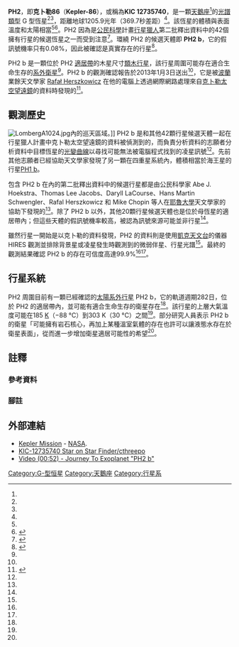 {{noteTA
|1=zh-cn:空间望远镜; zh-tw:太空望遠鏡; zh-hk:太空望遠鏡;
|2=zh-cn:开普勒; zh-tw:克卜勒; zh-hk:開普勒
}}
{{starbox begin
|name = PH2
}}
{{starbox image
|image = 
|caption = 
|credit = 
}}
{{Starbox observe
| epoch = J2000<ref name=Vizier>{{cite web | url=http://vizier.u-strasbg.fr/viz-bin/VizieR-5?-ref=VIZ51c046841ec0&-out.add=.&-source=I/297/out&-c=289.7639500%2b51.9627667,eq=J2000,rs=0.006 | title=Vizier Search Result | publisher=UDS/CNRS | work= | accessdate=June 18, 2013 | archive-date=2019-02-17 | archive-url=https://web.archive.org/web/20190217122827/http://vizier.u-strasbg.fr/viz-bin/VizieR-5?-ref=VIZ51c046841ec0&-out.add=.&-source=I%2F297%2Fout&-c=289.7639500%2B51.9627667%2Ceq%3DJ2000%2Crs%3D0.006 | dead-url=no }}</ref>
| equinox = J2000<ref name=Vizier />
| constell = [[天鵝座|天鵝座]]<ref name=Independent>{{cite web | url=http://www.independent.co.uk/news/science/moons-could-hold-alien-life-like-pandora-in-avatar-8441343.html | title=Moons 'could hold alien life like Pandora in Avatar' | publisher=The Independent | work=JOHN VON RADOWITZ | accessdate=January 7, 2013 | archive-date=2013-05-18 | archive-url=https://web.archive.org/web/20130518183333/http://www.independent.co.uk/news/science/moons-could-hold-alien-life-like-pandora-in-avatar-8441343.html | dead-url=no }}</ref>
| pronounce = <!--Pronunciation guide-->
| ra = {{RA|19|19|03.264}}
| dec = {{dec|+51|57|45.36}}
}}
{{Starbox character
| type = <!--Type of star (e.g., main sequence star, protostar, white dwarf, neutron star, etc.)-->
| class = G<ref name=KIC>{{cite web | url=http://archive.stsci.edu/kepler/data_search/search.php?action=Search&ktc_kepler_id=12735740 | title=Kepler Data Search Results | publisher=Space Telescope Science Institute | work=MAST | accessdate=January 12, 2013 | archive-date=2013-02-17 | archive-url=https://archive.is/20130217111142/http://archive.stsci.edu/kepler/data_search/search.php?action=Search&ktc_kepler_id=12735740 | dead-url=no }}</ref><ref name=class group=note>該恆星表面溫度5629 K，和太陽表面的5778 K相近。</ref> 
|appmag_1_passband = J
| appmag_1 = {{val|11.501|0.023}}<ref name=Vizier />
| appmag_2_passband = H
| appmag_2 = {{val|11.182|0.03}}<ref name=Vizier />
| appmag_3_passband = K
| appmag_3 = {{val|11.116|0.022}}<ref name=Vizier />
| appmag_4_passband = B1
| appmag_4 = 12.34<ref name=Vizier />
| appmag_5_passband = R1
| appmag_5 = 12.62<ref name=Vizier />
| appmag_6_passband = <!-- Passband for sixth apparent magnitude (e.g., H, J, K, etc.) -->
| appmag_6 = <!-- Value of sixth apparent magnitude  -->
| appmag_7_passband = <!-- Passband for seventh apparent magnitude (e.g., H, J, K, etc.) -->
| appmag_7 = <!-- Value of seventh apparent magnitude  -->
| appmag_8_passband = <!-- Passband for eighth apparent magnitude (e.g., H, J, K, etc.) -->
| appmag_8 = <!-- Value of eighth apparent magnitude  -->
| r-i = <!--R-I color-->
| v-r = <!--V-R color-->
| b-v = 0.072<ref name=KIC />
| u-b = <!--U-B color-->
| j-h = <!--J-H color-->
| j-k = <!--J-K color-->
| variable = <!--Variability type-->
}}
{{Starbox astrometry
 | radial_v = <!--Radial velocity (in km/sec)-->
 | prop_mo_ra = {{val|4|4}}<ref name=Vizier /><ref group=note name=sigfigs>資料來源只提供一位[[有效數字|有效數字]]。</ref>
| prop_mo_dec = {{val|14|4}}<ref name=Vizier /><ref group=note name=sigfigs />| parallax = <!--Parallax (in milliarcsec)-->
 | p_error = <!--Parallax error (in milliarcsec)-->
 | parallax_footnote = <!--Parallax footnote-->
 | dist_ly = 1205.9<ref name="OEC-PH2">{{cite web |authors=Staff |title=Open Exoplanet Catalogue - PH-2 |url=http://exoplanet.hanno-rein.de/system.html?id=PH-2%20b |date= |publisher=Open Exoplanet Catalogue |accessdate=February 26, 2013 }}</ref><!--Distance (in light years)-->
 | dist_pc = 369.9<ref name="OEC-PH2" /><!--Distance (in parsecs)-->
 | absmag_v = <!--Absolute magnitude ([[UBV_photometric_system|Johnson-Cousins V system]])-->
 | absmag_bol = {{val|5.01|+0.12|-0.12}}<ref name=mamajek-2012>{{cite web | url=http://www.pas.rochester.edu/~emamajek/sun.txt | title=Basic Astronomical Data for the Sun (BADS) | publisher=University of Rochester | date=December 30, 2012 | accessdate=January 12, 2013 | author=Mamajek, Eric | archive-date=2013-05-02 | archive-url=https://web.archive.org/web/20130502074715/http://www.pas.rochester.edu/~emamajek/sun.txt | dead-url=no }}</ref><ref name=absmag group=note>本計算基於光度差異的-2.5 log<sub>10</sub>。</ref>
}}
{{Starbox detail
| source                 =   <!--[source url]-->
| mass                   =   {{val|0.94|0.02}}<ref name=wang-2013 /> <!--Mass (in solar masses)-->
| mass_mj                =   <!--Mass (in Jupiter masses)-->
| radius                 =   {{val|1.00|0.05}}<ref name=wang-2013 />  
| radius_rj              =   <!--Radius (in Jupiter radii)-->
| luminosity             =   <!--Luminosity (in solar luminosities); prefer luminosity_bolometric or luminosity_visual-->
| luminosity_bolometric  =   {{val|0.79|+0.09|-0.08}}<ref name=wang-2013 />
| luminosity_visual      =   <!--Luminosity (in solar luminosities), visual (V)-->
| gravity                =   {{val|4.408|0.044}}<ref name=wang-2013 />
| temperature            =   {{val|5629|+42|-45}}<ref name=wang-2013 /> 
| metal                  =   <!--Metallicity (no units provided by template)-->
| metal_fe               =   {{val|-0.07|0.05}}
| rotation               =   <!--Rotation (no units provided by template)-->
| rotational_velocity    =   {{val|1.43|0.08}}
| age                    =   <!--Age (in years)-->
| age_myr                =   <!--Age (in millions of years)-->
| age_gyr                =   <!--Age (in billions of years)-->
}}
{{Starbox catalog
 | names      = [[2MASS|2MASS]] 19190326+5157453
[[Kepler_Input_Catalog|KIC]] 12734750
 | component1 = <!-- Double star component 1 primary designation -->
 | names1     = <!-- Other catalog designations for component 1 -->
 | component2 = <!-- Double star component 2 primary designation -->
 | names2     = <!-- Other catalog designations for component 2-->
}}
{{starbox reference
|KIC=12735740
|Simbad=KIC+12735740
}}
{{starbox end}}

<!--the Simbad reference will work once that database is fixed-->
'''PH2'''，即'''克卜勒86'''（'''Kepler-86'''），或稱為'''KIC 12735740'''，是一顆[[天鵝座|天鵝座]]<ref name=Independent/>的[[恆星光譜|光譜類型]] G 型恆星<ref name=wang-2013 /><ref group=note name=class />，距離地球1205.9光年（369.7秒差距）<ref name="OEC-PH2" />。該恆星的體積與表面溫度和太陽相當<ref name=KIC /><ref name=sunfactsheet>{{cite web | url=http://nssdc.gsfc.nasa.gov/planetary/factsheet/sunfact.html | title=Sun Fact Sheet | publisher=National Aeronautics and Space Administration | date=March 2, 2012 | accessdate=January 12, 2013 | author=Williams, David R. | archive-date=2010-07-15 | archive-url=https://web.archive.org/web/20100715200549/http://nssdc.gsfc.nasa.gov/planetary/factsheet/sunfact.html | dead-url=no }}</ref>。PH2 因為是[[公民科學|公民科學]]計畫[[行星獵人|行星獵人]]第二批釋出資料中的42個擁有行星的候選恆星之一而受到注意<ref name=howell-2013>{{cite news | url=http://www.space.com/19233-amateurs-discover-alien-planets.html | title=Amateur Astronomers Discover 42 Alien Planets | work=Space.com | date=11 January 2013 | agency=Space.com | accessdate=January 12, 2013 | author=Howell, Elizabeth | archive-date=2013-07-03 | archive-url=https://web.archive.org/web/20130703100423/http://www.space.com/19233-amateurs-discover-alien-planets.html | dead-url=no }}</ref>。環繞 PH2 的候選天體即 '''PH2 b'''，它的假訊號機率只有0.08%，因此被確認是真實存在的行星<ref name=wang-2013>{{cite arXiv |last1=Wang |first1=Ji |authorlink= |eprint=1301.0644 |title=Planet Hunters. V. A Confirmed Jupiter-Size Planet in the Habitable Zone and 42 Planet Candidates from the Kepler Archive Data |class=astro-ph |year=January 3, 2013 |version=v1|accessdate=January 12, 2012 }}</ref>。

PH2 b 是一顆位於 PH2 [[適居帶|適居帶]]的木星尺寸[[類木行星|類木行星]]，該行星周圍可能存在適合生命生存的[[系外衛星|系外衛星]]<ref name=howell-2013 />。PH2 b 的觀測確認報告於2013年1月3日送出<ref name=wang-2013 />，它是被[[波蘭|波蘭]]業餘天文學家 [[Rafał_Herszkowicz|Rafał Herszkowicz]] 在他的電腦上透過網際網路處理來自[[克卜勒太空望遠鏡|克卜勒太空望遠鏡]]的資料時發現的<ref>{{cite web | url=http://forsal.pl/artykuly/693169,polski_informatyk_rafal_herszkowicz_odkryl_nowa_planete_ph2b.html | title=Polski informatyk Rafał Herszkowicz odkrył nową planete PH2b | publisher=Forsal.pl | work= | accessdate=March 27, 2013 | archive-date=2013-06-24 | archive-url=https://web.archive.org/web/20130624014433/http://forsal.pl/artykuly/693169,polski_informatyk_rafal_herszkowicz_odkryl_nowa_planete_ph2b.html | dead-url=no }}</ref>。

== 觀測歷史 ==
[[Image:LombergA1024.jpg|thumb]]內的巡天區域。]]
PH2 b 是和其他42顆行星候選天體一起在行星獵人計畫中克卜勒太空望遠鏡的資料被偵測到的，而負責分析資料的志願者分析資料中目標恆星的[[光變曲線|光變曲線]]以尋找可能無法被電腦程式找到的凌星訊號<ref name=wang-2013 />。先前其他志願者已經協助天文學家發現了另一顆在四重星系統內，體積相當於海王星的行星[[PH1|PH1 b]]。

包含 PH2 b 在內的第二批釋出資料中的候選行星都是由公民科學家 Abe J. Hoekstra、Thomas Lee Jacobs、Daryll LaCourse、Hans Martin Schwengler、Rafal Herszkowicz 和 Mike Chopin 等人在[[耶魯大學|耶魯大學]]天文學家的協助下發現的<ref name=wang-2013 />。除了 PH2 b 以外，其他20顆行星候選天體也是位於母恆星的適居帶內；但這些天體的假訊號機率較高，被認為訊號來源可能並非行星<ref name=wang-2013 />。 

雖然行星一開始是以克卜勒的資料發現，PH2 的資料則是使用[[凱克天文台|凱克天文台]]的儀器 HIRES 觀測並排除背景星或凌星發生時觀測到的微弱伴星、行星光譜<ref name=wang-2013 />。最終的觀測結果確認 PH2 b 的存在可信度高達99.9%<ref name=wang-2013 /><ref name=howell-2013 />。

== 行星系統 ==
PH2 周圍目前有一顆已經確認的[[太陽系外行星|太陽系外行星]] PH2 b，它的軌道週期282日，位於 PH2 的適居帶內，並可能有適合生命生存的衛星存在<ref name=howell-2013 />。該行星的上層大氣溫度可能在185 [[熱力學溫標|K]]（−88 °C）到303 K（30 °C）之間<ref name=wang-2013 />。部分研究人員表示 PH2 b 的衛星「可能擁有岩石核心，再加上某種溫室氣體的存在也許可以讓液態水存在於衛星表面」，從而進一步增加衛星適居可能性的希望<ref name=howell-2013 />。

{{OrbitboxPlanet begin
|table_ref=<ref name=wang-2013 />}}
{{OrbitboxPlanet
| exoplanet = b
| mass = <!--Mass of the planet, in Jupiter masses (can use mass_earth instead)-->
| mass_earth = <!--Mass of the planet, in Earth masses (can use mass instead)-->
| radius = 
| radius_earth = {{val|10.12|0.56}}
| semimajor = {{val|0.828|0.009}} <!--Semimajor axis (or distance from star) of the planet in AU-->
| period = {{val|282.5255|0.0010}}
| eccentricity = {{val|0.41|+0.08|-0.29}}
| inclination = {{val|89.83|+0.03|-0.02}} <!--Eccentricity of the planet-->
}}
{{orbitbox end}}

== 註釋 ==

=== 參考資料 ===
{{Reflist}}

=== 腳註 ===
{{reflist|group=note}}

== 外部連結 ==
* [https://web.archive.org/web/20131105082102/http://www.nasa.gov/mission_pages/kepler/main/index.html Kepler Mission] - [[NASA|NASA]].
* [http://www.cthreepo.com/stars/viewK.php?KIC=12735740 KIC-12735740 Star on Star Finder/cthreepo]{{dead link|date=2017年11月 |bot=InternetArchiveBot |fix-attempted=yes }}
* [http://www.youtube.com/watch?v=qHvb9mewXJo Video (00:52) - Journey To Exoplanet "PH2 b"]{{Wayback|url=http://www.youtube.com/watch?v=qHvb9mewXJo |date=20160804215212 }}

{{extraterrestrial life}}
{{portal bar|天文學|Astrobiology}}

<!--- Categories --->
[[Category:G-型恒星|Category:G-型恒星]]
[[Category:天鵝座|Category:天鵝座]]
[[Category:行星系|Category:行星系]]